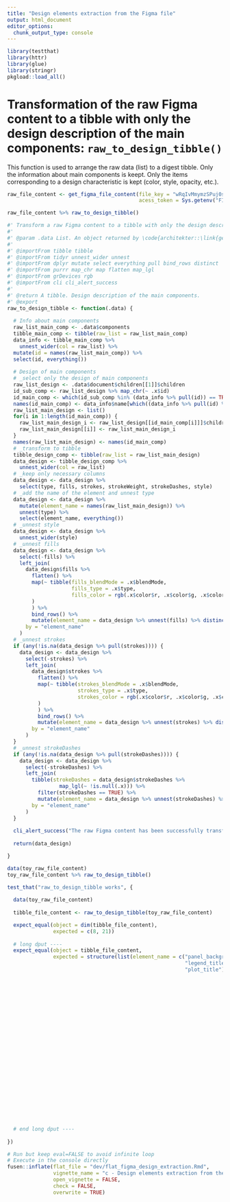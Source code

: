```yaml
---
title: "Design elements extraction from the Figma file"
output: html_document
editor_options: 
  chunk_output_type: console
---
```


```r
library(testthat)
library(httr)
library(glue)
library(stringr)
pkgload::load_all()
```

<!--
 You need to run the 'description' chunk in the '0-dev_history.Rmd' file before continuing your code there.
-->

# Transformation of the raw Figma content to a tibble with only the design description of the main components: `raw_to_design_tibble()`

This function is used to arrange the raw data (list) to a digest tibble. Only the information about main components is keept. Only the items corresponding to a design characteristic is kept (color, style, opacity, etc.).

```r
raw_file_content <- get_figma_file_content(file_key = "wRqIvMmymzSPuj0sEhnORb",
                                           acess_token = Sys.getenv("FIGMA_TOKEN"))

raw_file_content %>% raw_to_design_tibble()
```

```r
#' Transform a raw Figma content to a tibble with only the design description of the main components.
#'
#' @param .data List. An object returned by \code{architekter::\link{get_figma_file_content}()}
#' 
#' @importFrom tibble tibble
#' @importFrom tidyr unnest_wider unnest
#' @importFrom dplyr mutate select everything pull bind_rows distinct
#' @importFrom purrr map_chr map flatten map_lgl
#' @importFrom grDevices rgb
#' @importFrom cli cli_alert_success
#'
#' @return A tibble. Design description of the main components.
#' @export
raw_to_design_tibble <- function(.data) {
  
  # Info about main components
  raw_list_main_comp <- .data$components
  tibble_main_comp <- tibble(raw_list = raw_list_main_comp)
  data_info <- tibble_main_comp %>% 
    unnest_wider(col = raw_list) %>% 
  mutate(id = names(raw_list_main_comp)) %>% 
  select(id, everything())
  
  # Design of main components
  # _select only the design of main components
  raw_list_design <- .data$document$children[[1]]$children
  id_sub_comp <- raw_list_design %>% map_chr(~ .x$id)
  id_main_comp <- which(id_sub_comp %in% (data_info %>% pull(id)) == TRUE)
  names(id_main_comp) <- data_info$name[which((data_info %>% pull(id) %in% id_sub_comp) == TRUE)]
  raw_list_main_design <- list()
  for(i in 1:length(id_main_comp)) {
    raw_list_main_design_i <- raw_list_design[[id_main_comp[i]]]$children[[1]]
    raw_list_main_design[[i]] <- raw_list_main_design_i
  }
  names(raw_list_main_design) <- names(id_main_comp)
  # _transform to tibble
  tibble_design_comp <- tibble(raw_list = raw_list_main_design)
  data_design <- tibble_design_comp %>% 
    unnest_wider(col = raw_list)
  # _keep only necessary columns
  data_design <- data_design %>% 
    select(type, fills, strokes, strokeWeight, strokeDashes, style)
  # _add the name of the element and unnest type
  data_design <- data_design %>% 
    mutate(element_name = names(raw_list_main_design)) %>% 
    unnest(type) %>% 
    select(element_name, everything())
  # _unnest style
  data_design <- data_design %>%  
    unnest_wider(style)
  # _unnest fills
  data_design <- data_design %>% 
    select(-fills) %>% 
    left_join(
      data_design$fills %>% 
        flatten() %>% 
        map(~ tibble(fills_blendMode = .x$blendMode,
                     fills_type = .x$type,
                     fills_color = rgb(.x$color$r, .x$color$g, .x$color$b, alpha = .x$color$a)
        )
        ) %>% 
        bind_rows() %>% 
        mutate(element_name = data_design %>% unnest(fills) %>% distinct(element_name) %>% pull()),
      by = "element_name"
    )
  # _unnest strokes
  if (any(!is.na(data_design %>% pull(strokes)))) {
    data_design <- data_design %>% 
      select(-strokes) %>% 
      left_join(
        data_design$strokes %>% 
          flatten() %>% 
          map(~ tibble(strokes_blendMode = .x$blendMode,
                       strokes_type = .x$type,
                       strokes_color = rgb(.x$color$r, .x$color$g, .x$color$b, alpha = .x$color$a)
          )
          ) %>% 
          bind_rows() %>% 
          mutate(element_name = data_design %>% unnest(strokes) %>% distinct(element_name) %>% pull()),
        by = "element_name"
      )
  }
  # _unnest strokeDashes
  if (any(!is.na(data_design %>% pull(strokeDashes)))) {
    data_design <- data_design %>% 
      select(-strokeDashes) %>% 
      left_join(
        tibble(strokeDashes = data_design$strokeDashes %>% 
                 map_lgl(~ !is.null(.x))) %>% 
          filter(strokeDashes == TRUE) %>% 
          mutate(element_name = data_design %>% unnest(strokeDashes) %>% distinct(element_name) %>% pull()),
        by = "element_name"
      )
  }
  
  cli_alert_success("The raw Figma content has been successfully transformed to a tibble.")
  
  return(data_design)

}
```

```r
data(toy_raw_file_content)
toy_raw_file_content %>% raw_to_design_tibble()
```

```r
test_that("raw_to_design_tibble works", {
  
  data(toy_raw_file_content)
  
  tibble_file_content <- raw_to_design_tibble(toy_raw_file_content)

  expect_equal(object = dim(tibble_file_content), 
               expected = c(8, 21))
  
  # long dput ----
  expect_equal(object = tibble_file_content, 
               expected = structure(list(element_name = c("panel_background", "legend_text", 
                                                          "legend_title", "panel_grid", "axis_text", "axis_title", "plot_subtitle", 
                                                          "plot_title"), type = c("VECTOR", "TEXT", "TEXT", "VECTOR", "TEXT", 
                                                                                  "TEXT", "TEXT", "TEXT"), strokeWeight = c(5, 1, 1, 1, 1, 1, 1, 
                                                                                                                            1), fontFamily = c(NA, "Roboto", "Roboto", NA, "Roboto", "Roboto", 
                                                                                                                                               "Roboto", "Roboto"), fontPostScriptName = c(NA, NA, NA, NA, NA, 
                                                                                                                                                                                           NA, "Roboto-Light", "Roboto-Light"), fontWeight = c(NA, 400L, 
                                                                                                                                                                                                                                               400L, NA, 400L, 400L, 300L, 300L), textAutoResize = c(NA, "HEIGHT", 
                                                                                                                                                                                                                                                                                                     "HEIGHT", NA, NA, NA, "HEIGHT", "WIDTH_AND_HEIGHT"), fontSize = c(NA, 
                                                                                                                                                                                                                                                                                                                                                                       9, 11, NA, 9, 11, 12, 20), textAlignHorizontal = c(NA, "LEFT", 
                                                                                                                                                                                                                                                                                                                                                                                                                          "LEFT", NA, "LEFT", "LEFT", "LEFT", "LEFT"), textAlignVertical = c(NA, 
                                                                                                                                                                                                                                                                                                                                                                                                                                                                                             "TOP", "TOP", NA, "TOP", "TOP", "TOP", "BOTTOM"), letterSpacing = c(NA, 
                                                                                                                                                                                                                                                                                                                                                                                                                                                                                                                                                                 0.36, 0.44, NA, 0, 0.44, 0.48, 0.8), lineHeightPx = c(NA, 10.546875, 
                                                                                                                                                                                                                                                                                                                                                                                                                                                                                                                                                                                                                       12.890625, NA, 10.546875, 12.890625, 14.0625, 23.4375), lineHeightPercent = c(NA, 
                                                                                                                                                                                                                                                                                                                                                                                                                                                                                                                                                                                                                                                                                                     100, 100, NA, 100, 100, 100, 100), lineHeightUnit = c(NA, "INTRINSIC_%", 
                                                                                                                                                                                                                                                                                                                                                                                                                                                                                                                                                                                                                                                                                                                                                           "INTRINSIC_%", NA, "INTRINSIC_%", "INTRINSIC_%", "INTRINSIC_%", 
                                                                                                                                                                                                                                                                                                                                                                                                                                                                                                                                                                                                                                                                                                                                                           "INTRINSIC_%"), fills_blendMode = c("NORMAL", "NORMAL", "NORMAL", 
                                                                                                                                                                                                                                                                                                                                                                                                                                                                                                                                                                                                                                                                                                                                                                                               "NORMAL", "NORMAL", "NORMAL", "NORMAL", "NORMAL"), fills_type = c("SOLID", 
                                                                                                                                                                                                                                                                                                                                                                                                                                                                                                                                                                                                                                                                                                                                                                                                                                                                 "SOLID", "SOLID", "SOLID", "SOLID", "SOLID", "SOLID", "SOLID"
                                                                                                                                                                                                                                                                                                                                                                                                                                                                                                                                                                                                                                                                                                                                                                                               ), fills_color = c("#5FBDDEFF", "#000000FF", "#000000FF", "#5FBDDEFF", 
                                                                                                                                                                                                                                                                                                                                                                                                                                                                                                                                                                                                                                                                                                                                                                                                                  "#B0B0B0FF", "#000000FF", "#000000FF", "#FDA6E3FF"), strokes_blendMode = c("NORMAL", 
                                                                                                                                                                                                                                                                                                                                                                                                                                                                                                                                                                                                                                                                                                                                                                                                                                                                                             NA, NA, NA, NA, NA, NA, NA), strokes_type = c("SOLID", NA, NA, 
                                                                                                                                                                                                                                                                                                                                                                                                                                                                                                                                                                                                                                                                                                                                                                                                                                                                                                                                           NA, NA, NA, NA, NA), strokes_color = c("#000000FF", NA, NA, NA, 
                                                                                                                                                                                                                                                                                                                                                                                                                                                                                                                                                                                                                                                                                                                                                                                                                                                                                                                                                                                  NA, NA, NA, NA), strokeDashes = c(TRUE, NA, NA, NA, NA, NA, NA, 
                                                                                                                                                                                                                                                                                                                                                                                                                                                                                                                                                                                                                                                                                                                                                                                                                                                                                                                                                                                                                    NA)), row.names = c(NA, -8L), class = c("tbl_df", "tbl", "data.frame"
                                                                                                                                                                                                                                                                                                                                                                                                                                                                                                                                                                                                                                                                                                                                                                                                                                                                                                                                                                                                                    )))
  
  # end long dput ----
  
})


```

```r
# Run but keep eval=FALSE to avoid infinite loop
# Execute in the console directly
fusen::inflate(flat_file = "dev/flat_figma_design_extraction.Rmd", 
               vignette_name = "c - Design elements extraction from the Figma file", 
               open_vignette = FALSE,
               check = FALSE,
               overwrite = TRUE)
```
